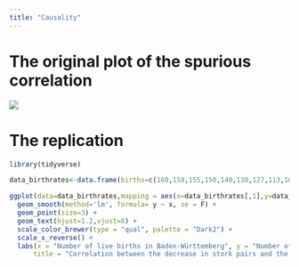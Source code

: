 ```yaml
---
title: "Causality"
---
```


# The original plot of the spurious correlation
![](../../assets/img/Scheinkorrelation_Storchenpopulation_Geburtenzahl.jpg)

# The replication
```r
library(tidyverse)

data_birthrates<-data.frame(births=c(160,158,155,150,140,130,127,113,103,102,96)*1000,stork_pairs=c(67,68,47,52,42,34,32,26,22,19,15),year=c(1966,1965,1967,1968,1969,1970,1971,1972,1973,1974,1975))

ggplot(data=data_birthrates,mapping = aes(x=data_birthrates[,1],y=data_birthrates[,2],label=data_birthrates[,3])) +
  geom_smooth(method='lm', formula= y ~ x, se = F) +
  geom_point(size=3) +
  geom_text(hjust=1.2,vjust=0) +
  scale_color_brewer(type = "qual", palette = "Dark2") +
  scale_x_reverse() +
  labs(x = "Number of live births in Baden-Württemberg", y = "Number of stork pairs in Baden-Württemberg",
      title = "Correlation between the decrease in stork pairs and the decrease in births in Baden-Württemberg") #labs(x = "Zahl der Lebendgeborenen in Baden-Württemberg", y = "Zahl der Storchenpaare in Baden-Württemberg", title = "Korrelation zwischen dem Rückgang der Storchenpopulation und der Abnahme der Geburtenzahl in Baden-Württemberg") 
```
